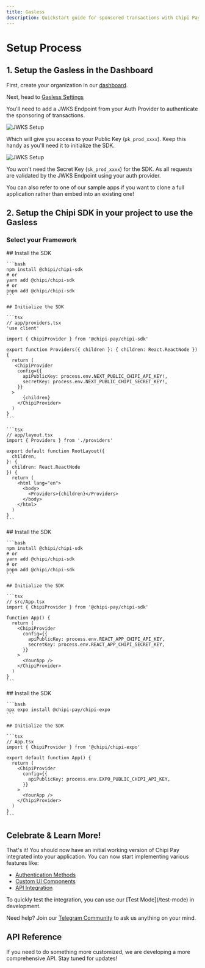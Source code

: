 ```yaml
---
title: Gasless
description: Quickstart guide for sponsored transactions with Chipi Pay Sdk
---
```


# Setup Process

## 1. Setup the Gasless in the Dashboard

First, create your organization in our [dashboard](https://dashboard.chipipay.com/).

Next, head to [Gasless Settings](https://dashboard.chipipay.com/configure/gasless)

You'll need to add a JWKS Endpoint from your Auth Provider to authenticate the sponsoring of transactions.

<div className="flex justify-center">
  <img src="/images/gasless/configure-gasless-1.png" alt="JWKS Setup" />
</div>

Which will give you access to your Public Key (`pk_prod_xxxx`). Keep this handy as you'll need it to initialize the SDK.

<div className="flex justify-center">
  <img src="/images/gasless/configure-gasless-2.png" alt="JWKS Setup" />
</div>

You won't need the Secret Key (`sk_prod_xxxx`) for the SDK.
As all requests are validated by the JWKS Endpoint using your auth provider.

<Tip>
  You can also refer to one of our sample apps if you want to clone a full
  application rather than embed into an existing one!
</Tip>

## 2. Setup the Chipi SDK in your project to use the Gasless

### Select your Framework

<Tabs>
  <Tab title="Next.js">
    ## Install the SDK

    ```bash
    npm install @chipi/chipi-sdk
    # or
    yarn add @chipi/chipi-sdk
    # or
    pnpm add @chipi/chipi-sdk
    ```

    ## Initialize the SDK

    ```tsx
    // app/providers.tsx
    'use client'

    import { ChipiProvider } from '@chipi-pay/chipi-sdk'

    export function Providers({ children }: { children: React.ReactNode }) {
      return (
       <ChipiProvider
        config={{
          apiPublicKey: process.env.NEXT_PUBLIC_CHIPI_API_KEY!,
          secretKey: process.env.NEXT_PUBLIC_CHIPI_SECRET_KEY!,
        }}
      >
          {children}
        </ChipiProvider>
      )
    }
    ```

    ```tsx
    // app/layout.tsx
    import { Providers } from './providers'

    export default function RootLayout({
      children,
    }: {
      children: React.ReactNode
    }) {
      return (
        <html lang="en">
          <body>
            <Providers>{children}</Providers>
          </body>
        </html>
      )
    }
    ```

  </Tab>

  <Tab title="React">
    ## Install the SDK

    ```bash
    npm install @chipi/chipi-sdk
    # or
    yarn add @chipi/chipi-sdk
    # or
    pnpm add @chipi/chipi-sdk
    ```

    ## Initialize the SDK

    ```tsx
    // src/App.tsx
    import { ChipiProvider } from '@chipi-pay/chipi-sdk'

    function App() {
      return (
        <ChipiProvider
          config={{
            apiPublicKey: process.env.REACT_APP_CHIPI_API_KEY,
            secretKey: process.env.REACT_APP_CHIPI_SECRET_KEY,
          }}
        >
          <YourApp />
        </ChipiProvider>
      )
    }
    ```

  </Tab>

  <Tab title="Expo">
    ## Install the SDK

    ```bash
    npx expo install @chipi-pay/chipi-expo
    ```

    ## Initialize the SDK

    ```tsx
    // App.tsx
    import { ChipiProvider } from '@chipi/chipi-expo'

    export default function App() {
      return (
        <ChipiProvider
          config={{
            apiPublicKey: process.env.EXPO_PUBLIC_CHIPI_API_KEY,
          }}
        >
          <YourApp />
        </ChipiProvider>
      )
    }
    ```

  </Tab>
</Tabs>

## Celebrate & Learn More!

That's it! You should now have an initial working version of Chipi Pay integrated into your application. You can now start implementing various features like:

- [Authentication Methods](/authentication-methods)
- [Custom UI Components](/ui-components)
- [API Integration](/api-reference)

<Tip>
  To quickly test the integration, you can use our [Test Mode](/test-mode) in
  development.
</Tip>

Need help? Join our [Telegram Community](https://t.me/+e2qjHEOwImkyZDVh) to ask us anything on your mind.

## API Reference

If you need to do something more customized, we are developing a more comprehensive API.
Stay tuned for updates!
